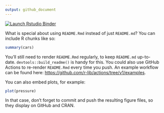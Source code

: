 ```yaml
---
output: github_document
---
```


<!-- badges: start -->
[![Launch Rstudio Binder](http://mybinder.org/badge_logo.svg)](https://mybinder.org/v2/gh/palermog/Data-Science-Project-Template/main?urlpath=rstudio)
<!-- badges: end -->

<!-- README.md is generated from README.Rmd. Please edit that file -->


What is special about using `README.Rmd` instead of just `README.md`? You can include R chunks like so:

```r
summary(cars)
```

You'll still need to render `README.Rmd` regularly, to keep `README.md` up-to-date. `devtools::build_readme()` is handy for this. You could also use GitHub Actions to re-render `README.Rmd` every time you push. An example workflow can be found here: <https://github.com/r-lib/actions/tree/v1/examples>.

You can also embed plots, for example:

```r
plot(pressure)
```

In that case, don't forget to commit and push the resulting figure files, so they display on GitHub and CRAN.
